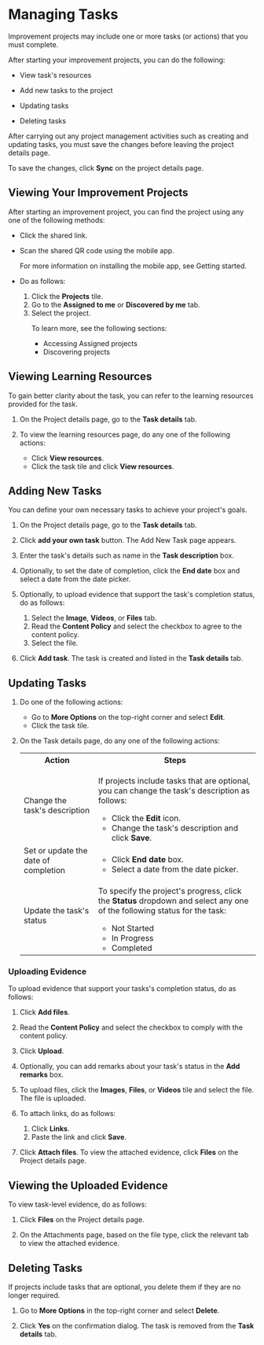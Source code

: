 
# Managing Tasks

Improvement projects may include one or more tasks (or actions) that you must complete.

After starting your improvement projects, you can do the following:

* View task's resources

* Add new tasks to the project

* Updating tasks

* Deleting tasks

<Admonition type="note">
<p>After carrying out any project management activities such as creating and updating tasks, you must save the changes before leaving the project details page.</p><p>To save the changes, click <b>Sync</b> on the project details page.</p>
</Admonition>

## Viewing Your Improvement Projects

After starting an improvement project, you can find the project using any one of the following methods:

* Click the shared link.

* Scan the shared QR code using the mobile app.
    <p>
    <Admonition type="info">
    <p>For more information on installing the mobile app, see Getting started.</p>
    </Admonition>
    </p>

* Do as follows:

    1. Click the **Projects** tile.
    2. Go to the **Assigned to me** or **Discovered by me** tab.
    3. Select the project.
        <p>
        <Admonition type="info">
        <p>To learn more, see the following sections:</p>
        <ul>
        <li>Accessing Assigned projects</li>
        <li>Discovering projects</li>
        </ul>
        </Admonition>
        </p>

## Viewing Learning Resources

To gain better clarity about the task, you can refer to the learning resources provided for the task.

1. On the Project details page, go to the **Task details** tab.

2. To view the learning resources page, do any one of the following actions:

    * Click **View resources**.
    * Click the task tile and click **View resources**. 


## Adding New Tasks

You can define your own necessary tasks to achieve your project's goals.

1. On the Project details page, go to the **Task details** tab.

2. Click **add your own task** button. The Add New Task page appears.

3. Enter the task's details such as name in the **Task description** box.

4. Optionally, to set the date of completion, click the **End date** box and select a date from the date picker.

5. Optionally, to upload evidence that support the task's completion status, do as follows:

    1. Select the **Image**, **Videos**, or **Files** tab.
    2. Read the **Content Policy** and select the checkbox to agree to the content policy.
    3. Select the file. 

6. Click **Add task**. The task is created and listed in the **Task details** tab.

## Updating Tasks

1. Do one of the following actions:

    * Go to **More Options** on the top-right corner and select **Edit**.
    * Click the task tile.

2. On the Task details page, do any one of the following actions:

    <table>
    <tr>
    <th>Action</th>
    <th>Steps</th>
    </tr>
    <tr>
    <td>Change the task's description</td>
    <td><p>If projects include tasks that are optional, you can change the task's description as follows:</p><ul><li>Click the <b>Edit</b> icon.</li><li>Change the task's description and click <b>Save</b>.</li></ul></td>
    </tr>
    <tr>
    <td>Set or update the date of completion</td>
    <td><ul><li>Click <b>End date</b> box.</li><li>Select a date from the date picker.</li></ul></td>
    </tr>
    <tr>
    <td>Update the task's status</td>
    <td><p>To specify the project's progress, click the <b>Status</b> dropdown and select any one of the following status for the task:</p><ul><li>Not Started</li><li>In Progress</li><li>Completed</li></ul></td>
    </tr>
    </table>

### Uploading Evidence

To upload evidence that support your tasks's completion status, do as follows:

1. Click <b>Add files</b>.

2. Read the <b>Content Policy</b> and select the checkbox to comply with the content policy.

3. Click <b>Upload</b>.

4. Optionally, you can add remarks about your task's status in the <b>Add remarks</b> box.

5. To upload files, click the <b>Images</b>, <b>Files</b>, or <b>Videos</b> tile and select the file. The file is uploaded.

6. To attach links, do as follows:

    1. Click <b>Links</b>.
    2. Paste the link and click <b>Save</b>.

7. Click **Attach files**. To view the attached evidence, click **Files** on the Project details page.

## Viewing the Uploaded Evidence

To view task-level evidence, do as follows:

1. Click **Files** on the Project details page.

2. On the Attachments page, based on the file type, click the relevant tab to view the attached evidence.

## Deleting Tasks

If projects include tasks that are optional, you delete them if they are no longer required.

1. Go to **More Options** in the top-right corner and select **Delete**.

2. Click **Yes** on the confirmation dialog. The task is removed from the **Task details** tab.

